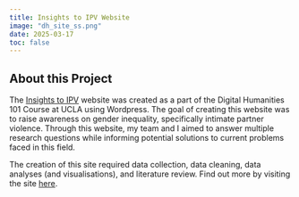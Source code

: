 ```yaml
---
title: Insights to IPV Website
image: "dh_site_ss.png"
date: 2025-03-17
toc: false
---
```



## About this Project

The [Insights to IPV](https://insightstoipv.humspace.ucla.edu) website was created as a part of the Digital Humanities 101 Course at UCLA using Wordpress. The goal of creating this website was to raise awareness on gender inequality, specifically intimate partner violence. Through this website, my team and I aimed to answer multiple research questions while informing potential solutions to current problems faced in this field. \

The creation of this site required data collection, data cleaning, data analyses (and visualisations), and literature review. Find out more by visiting the site [here](https://insightstoipv.humspace.ucla.edu).